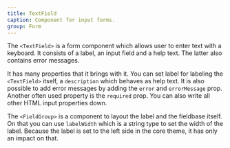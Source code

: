 ```yaml
---
title: TextField
caption: Component for input forms.
group: Form
---
```


The `<TextField>` is a form component which allows user to enter text with a keyboard. It consists of a label, an input field and a help text. The latter also contains error messages.

It has many properties that it brings with it. You can set label for labeling the `<TextField>` itself, a `description` which behaves as help text. It is also possible to add error messages by adding the `error` and `errorMessage` prop. Another often used property is the `required` prop. You can also write all other HTML input properties down.

The `<FieldGroup>` is a component to layout the label and the fieldbase itself. On that you can use `labelWidth` which is a string type to set the width of the label. Because the label is set to the left side in the core theme, it has only an impact on that.
